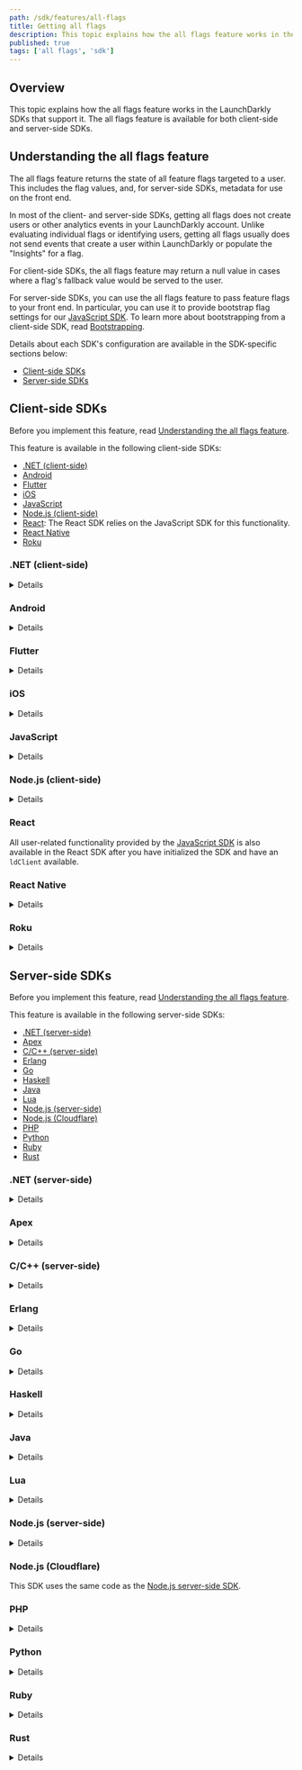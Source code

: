```yaml
---
path: /sdk/features/all-flags
title: Getting all flags
description: This topic explains how the all flags feature works in the LaunchDarkly SDKs that support it.
published: true
tags: ['all flags', 'sdk']
---
```


## Overview

This topic explains how the all flags feature works in the LaunchDarkly SDKs that support it. The all flags feature is available for both client-side and server-side SDKs.

## Understanding the all flags feature

The all flags feature returns the state of all feature flags targeted to a user. This includes the flag values, and, for server-side SDKs, metadata for use on the front end.

In most of the client- and server-side SDKs, getting all flags does not create users or other analytics events in your LaunchDarkly account. Unlike evaluating individual flags or identifying users, getting all flags usually does not send events that create a user within LaunchDarkly or populate the "Insights" for a flag.

For client-side SDKs, the all flags feature may return a null value in cases where a flag's fallback value would be served to the user.

For server-side SDKs, you can use the all flags feature to pass feature flags to your front end. In particular, you can use it to provide bootstrap flag settings for our [JavaScript SDK](/sdk/client-side/javascript). To learn more about bootstrapping from a client-side SDK, read [Bootstrapping](/sdk/features/bootstrapping).

Details about each SDK's configuration are available in the SDK-specific sections below:

* [Client-side SDKs](#client-side-sdks)
* [Server-side SDKs](#server-side-sdks)

## Client-side SDKs

Before you implement this feature, read [Understanding the all flags feature](#understanding-the-all-flags-feature).

This feature is available in the following client-side SDKs:

* [.NET (client-side)](#net-client-side)
* [Android](#android)
* [Flutter](#flutter)
* [iOS](#ios)
* [JavaScript](#javascript)
* [Node.js (client-side)](#nodejs-client-side)
* [React](#javascript): The React SDK relies on the JavaScript SDK for this functionality.
* [React Native](#react-native)
* [Roku](#roku)

### .NET (client-side)

<Details summary="Expand .NET (client-side) code sample">

The `AllFlags` method produces a map of feature flag keys to their values for the current user:

<CodeTabs
  defaultValue="csharp"
  values={[
    { label: 'C#', value: 'csharp', },
  ]
}>
<CodeTabItem value="csharp">

```csharp
client.AllFlags();
```

</CodeTabItem>
</CodeTabs>

To learn more, read the [API documentation](https://launchdarkly.github.io/dotnet-client-sdk/api/LaunchDarkly.Sdk.Client.LdClient.html#LaunchDarkly_Sdk_Client_LdClient_AllFlags).
</Details>

### Android

<Details summary="Expand Android code sample">

The `allFlags` method produces a map of feature flag keys to their values for a specific user:

<CodeTabs
  defaultValue="java"
  values={[
    { label: 'Java', value: 'java', },
    { label: 'Kotlin', value: 'kotlin' }
  ]
}>
<CodeTabItem value="java">

```java
client.allFlags();
```

</CodeTabItem>
<CodeTabItem value="kotlin">

```kotlin
client.allFlags()
```

</CodeTabItem>
</CodeTabs>

To learn more, read the [API documentation](https://launchdarkly.github.io/android-client-sdk/).
</Details>

### Flutter

<Details summary="Expand Flutter code sample">

The `allFlags` method produces a map of feature flag keys to their values for a specific user:

<CodeTabs
  defaultValue="dart"
  values={[
    { label: 'Dart', value: 'dart', },
  ]
}>
<CodeTabItem value="dart">

```dart
Map<String, LDValue> flagValues = await LDClient.allFlags();
```

</CodeTabItem>
</CodeTabs>

To learn more, read the [API documentation](https://launchdarkly.github.io/flutter-client-sdk/launchdarkly_flutter_client_sdk/LDClient/allFlags.html).
</Details>

### iOS

<Details summary="Expand iOS code sample">

All flags returns a dictionary with the flag keys and their values. If the `LDClient` is not started, it returns `nil`.

To use the all flags feature:

<CodeTabs
  defaultValue="swift"
  values={[
    { label: 'Swift', value: 'swift', },
    { label: 'Objective-C', value: 'objc', },
  ]
}>
<CodeTabItem value="swift">

```swift
let allFlags: [String: LDValue] = LDClient.get()!.allFlags
```

</CodeTabItem>
<CodeTabItem value="objc">

```objectivec
NSDictionary<NSString*, LDValue*> * allFlags = [LDClient get].allFlags;
```

</CodeTabItem>
</CodeTabs>

To learn more, read the API documentation for [Swift](https://launchdarkly.github.io/ios-client-sdk/Classes/LDClient.html#/s:12LaunchDarkly8LDClientC8allFlagsSDySSypGSgvp) or [Objective-C](https://launchdarkly.github.io/ios-client-sdk/Classes/ObjcLDClient.html#/c:@M@LaunchDarkly@objc(cs)LDClient(py)allFlags).

</Details>

### JavaScript

<Details summary="Expand JavaScript code sample">

The `allFlags` method returns a key/value map of all your feature flags.

The map contains null values for any flags that would return the fallback value. The fallback value is the second argument that you normally pass to `variation`.

Unlike most of our SDKs, our JavaScript SDK's `allFlags` method sends analytics events to LaunchDarkly. If you do not want `allFlags` to generate any analytics events, you can turn this off with the [`sendEventsOnlyForVariation` configuration option](https://launchdarkly.github.io/js-client-sdk/interfaces/_launchdarkly_js_client_sdk_.ldoptions.html#sendeventsonlyforvariation).

<CodeTabs
  defaultValue="js"
  values={[
    { label: 'JavaScript', value: 'js', },
  ]
}>
<CodeTabItem value="js">

```js
let allFlagsResult = client.allFlags();
```

</CodeTabItem>
</CodeTabs>

To learn more, read the [API documentation](https://launchdarkly.github.io/js-client-sdk/interfaces/_launchdarkly_js_client_sdk_.ldclient.html#allflags).
</Details>

### Node.js (client-side)

<Details summary="Expand Node.js (client-side) code sample">

The `allFlags` method returns a key/value map of all your feature flags.

The map contains null values for any flags that would return the fallback value. The fallback value is the second argument that you normally pass to `variation`.

Unlike most of our SDKs, our Node.js (client-side) SDK's `allFlags` method sends analytics events to LaunchDarkly. If you do not want `allFlags` to generate any analytics events, you can turn this off with the [`sendEventsOnlyForVariation` configuration option](https://launchdarkly.github.io/node-client-sdk/interfaces/_launchdarkly_node_client_sdk_.ldoptions.html#sendeventsonlyforvariation).

<CodeTabs
  defaultValue="js"
  values={[
    { label: 'JavaScript', value: 'js', },
  ]
}>
<CodeTabItem value="js">

```js
let allFlagsResult = client.allFlags();
```

</CodeTabItem>
</CodeTabs>

To learn more, read the [API documentation](https://launchdarkly.github.io/node-client-sdk/interfaces/_launchdarkly_node_client_sdk_.ldclient.html#allflags).
</Details>

### React

All user-related functionality provided by the [JavaScript SDK](#javascript) is also available in the React SDK after you have initialized the SDK and have an `ldClient` available.

### React Native

<Details summary="Expand React Native code sample">

The `allFlags` method returns an object containing flag keys and values. You can also register a listener that fires when any flag in your environment changes.

To use the all flags feature:

<CodeTabs
  defaultValue="js"
  values={[
    { label: 'JavaScript', value: 'js', },
  ]
}>
<CodeTabItem value="js">

```js
let allFlagsResult = client.allFlags();
allFlagsResult.then(values => {
  console.log(values);
});

// All Flags Listener
let listenerId = 'ARBITRARY_VALUE'
let listener = value => Alert.alert('All Flags Listener Callback', value);
client.registerAllFlagsListener(listenerId, listener);
```

</CodeTabItem>
</CodeTabs>

To learn more, read the [API documentation](https://launchdarkly.github.io/react-native-client-sdk/classes/LDClient.html#allFlags).
</Details>

### Roku

<Details summary="Expand Roku code sample">

You can get an associative array of `flagKey` -> `flagValue` for all flags from the client with:

<CodeTabs
  defaultValue="brightscript"
  values={[
    { label: 'BrightScript', value: 'brightscript', },
  ]
}>
<CodeTabItem value="brightscript">

```brightscript
allFlags = launchDarkly.allFlags()

```

</CodeTabItem>
</CodeTabs>
</Details>

## Server-side SDKs

Before you implement this feature, read [Understanding the all flags feature](#understanding-the-all-flags-feature).

This feature is available in the following server-side SDKs:

* [.NET (server-side)](#net-server-side)
* [Apex](#apex)
* [C/C++ (server-side)](#cc-server-side)
* [Erlang](#erlang)
* [Go](#go)
* [Haskell](#haskell)
* [Java](#java)
* [Lua](#lua)
* [Node.js (server-side)](#nodejs-server-side)
* [Node.js (Cloudflare)](#nodejs-cloudflare)
* [PHP](#php)
* [Python](#python)
* [Ruby](#ruby)
* [Rust](#rust)

### .NET (server-side)

<Details summary="Expand .NET (server-side) code sample">

The [`AllFlagsState`](https://launchdarkly.github.io/dotnet-server-sdk/api/LaunchDarkly.Sdk.Server.LdClient.html#LaunchDarkly_Sdk_Server_LdClient_AllFlagsState_) method captures the state of all feature flag keys with regard to a specific user. This includes their values, as well as other metadata.

To use the all flags feature:

<CodeTabs
  defaultValue="csharp"
  values={[
    { label: 'C#', value: 'csharp', },
  ]
}>
<CodeTabItem value="csharp">

```csharp
var state = client.AllFlagsState(user);
```

</CodeTabItem>
</CodeTabs>

To learn more, read the [API documentation](https://launchdarkly.github.io/dotnet-server-sdk/api/LaunchDarkly.Sdk.Server.LdClient.html#LaunchDarkly_Sdk_Server_LdClient_AllFlagsState_LaunchDarkly_Sdk_User_LaunchDarkly_Sdk_Server_FlagsStateOption___).
</Details>

### Apex

<Details summary="Expand Apex code sample">

The `allFlags` method produces a map of feature flag keys to their values for a specific user. This does not send any evaluation events to LaunchDarkly.

To use the all flags feature:

<CodeTabs
  defaultValue="java"
  values={[
    { label: 'Apex', value: 'java', },
  ]
}>
<CodeTabItem value="java">

```java
Map<String, LDValue> values = client.allFlags(user);
```

</CodeTabItem>
</CodeTabs>

To learn more, read the [API documentation](https://github.com/launchdarkly/apex-server-sdk/blob/master/doc.md#other-methods-1).
</Details>

### C/C++ (server-side)

<Details summary="Expand C/C++ (server-side) code sample">

The `LDAllFlags` function captures the state of all feature flag keys with regard to a specific user. This includes their values, as well as other metadata.

This method can be useful for passing feature flags to your front end. In particular, it can be used to provide bootstrap flag settings for our [JavaScript SDK](/sdk/client-side/javascript).

To use the all flags feature:

<CodeTabs
  defaultValue="c"
  values={[
    { label: 'C/C++', value: 'c', },
  ]
}>
<CodeTabItem value="c">

```c
struct LDJSON *allFlags = LDAllFlags(client, user);
```

</CodeTabItem>
</CodeTabs>

To learn more, read the [API documentation](https://launchdarkly.github.io/c-server-sdk/variations_8h.html#a51ba0df725bdcd4a005e6efe7bb4f944).
</Details>

### Erlang

<Details summary="Expand Erlang code sample">

The `all_flags_state` function captures the state of all feature flag keys as evaluated for a specific user. This includes their values and other metadata.

To use the all flags feature:

<CodeTabs
  defaultValue="erlang"
  values={[
    { label: 'Erlang', value: 'erlang', },
  ]
}>
<CodeTabItem value="erlang">

```
ldclient:all_flags_state(#{key => <<"aa0ceb">>})
```

</CodeTabItem>
</CodeTabs>

To learn more, read the [API documentation](https://hexdocs.pm/launchdarkly_server_sdk/).
</Details>

### Go

<Details summary="Expand Go code sample">

The [`AllFlagsState`](https://pkg.go.dev/gopkg.in/launchdarkly/go-server-sdk.v5#LDClient.AllFlagsState) method captures the state of all feature flag keys with regard to a specific user. This includes their values, as well as other metadata.

In this example, the extra `ClientSideOnly` option is specified so that only the feature flags designated for client-side use are included in the result.

To use the all flags feature:

<CodeTabs
  defaultValue="go"
  values={[
    { label: 'Go', value: 'go', },
  ]
}>
<CodeTabItem value="go">

```go
import (
    "gopkg.in/launchdarkly/go-server-sdk.v5/interfaces/flagstate"
)

state := client.AllFlagsState(user, flagstate.OptionClientSideOnly())
```

</CodeTabItem>
</CodeTabs>

To learn more, read the [API documentation](https://pkg.go.dev/gopkg.in/launchdarkly/go-server-sdk.v5#LDClient.AllFlagsState).
</Details>

### Haskell

<Details summary="Expand Haskell code sample">

The `allFlags` function captures the state of all feature flag keys as evaluated for a specific user. This includes their values, as well as other metadata.

To use the all flags feature:

<CodeTabs
  defaultValue="haskell"
  values={[
    { label: 'Haskell', value: 'haskell', },
  ]
}>
<CodeTabItem value="haskell">

```haskell
state = allFlags client user
```

</CodeTabItem>
</CodeTabs>

To learn more, read the [API documentation](https://launchdarkly.github.io/haskell-server-sdk/LaunchDarkly-Server-Client.html#v:allFlags).
</Details>

### Java

<Details summary="Expand Java code sample">

The [`allFlagsState`](http://launchdarkly.github.io/java-server-sdk/com/launchdarkly/sdk/server/LDClient.html#allFlagsState-com.launchdarkly.sdk.LDUser-com.launchdarkly.sdk.server.FlagsStateOption...-) method captures the state of all feature flags with regard to a specific user. This includes their values as well as other metadata.

This method can be useful for passing feature flags to your front end. In particular, it can be used to provide bootstrap flag settings for our [JavaScript SDK](/sdk/client-side/javascript).

To use the all flags feature:

<CodeTabs
  defaultValue="java"
  values={[
    { label: 'Java', value: 'java', },
  ]
}>
<CodeTabItem value="java">

```java
FeatureFlagsState state = client.allFlagsState(user);
```

</CodeTabItem>
</CodeTabs>

To learn more, read the [API documentation](https://launchdarkly.github.io/java-server-sdk/com/launchdarkly/sdk/server/interfaces/LDClientInterface.html#allFlagsState(com.launchdarkly.sdk.LDUser,com.launchdarkly.sdk.server.FlagsStateOption...)).
</Details>

### Lua

<Details summary="Expand Lua code sample">

The `allFlags` method captures the state of all feature flag keys with regard to a specific user. This includes their values, as well as other metadata.

To use the all flags feature:

<CodeTabs
  defaultValue="lua"
  values={[
    { label: 'Lua', value: 'lua', },
  ]
}>
<CodeTabItem value="lua">

```lua
local allFlags = client:allFlags(user)
```

</CodeTabItem>
</CodeTabs>

To learn more, read the [API documentation](https://launchdarkly.github.io/lua-server-sdk/modules/launchdarkly-server-sdk.html#allFlags).
</Details>

### Node.js (server-side)

<Details summary="Expand Node.js (server-side) code sample">

The `allFlagsState` method captures the state of all feature flag keys with regard to a specific user. This includes their values, as well as other metadata.

To use the all flags feature:

<CodeTabs
  defaultValue="js"
  values={[
    { label: 'JavaScript', value: 'js', },
  ]
}>
<CodeTabItem value="js">

```js
client.allFlagsState(user, options, (err, flagsState) => {
  // this object can be converted to JSON or can be queried for flag values
});
```

</CodeTabItem>
</CodeTabs>

To learn more, read the [API documentation](https://launchdarkly.github.io/node-server-sdk/interfaces/_launchdarkly_node_server_sdk_.LDClient.html#allFlagsState).
</Details>

### Node.js (Cloudflare)

This SDK uses the same code as the [Node.js server-side SDK](#nodejs-server-side).

### PHP

<Details summary="Expand PHP code sample">

The `allFlagsState` method captures the state of all feature flag keys with regard to a specific user. This includes their values, as well as other metadata.

This method can be useful for passing feature flags to your front end. In particular, it can be used to provide bootstrap flag settings for our [JavaScript SDK](/sdk/client-side/javascript).

To use the all flags feature:

<CodeTabs
  defaultValue="php"
  values={[
    { label: 'PHP', value: 'php', },
  ]
}>
<CodeTabItem value="php">

```php
$state  = $client->allFlagsState($user);
```

</CodeTabItem>
</CodeTabs>

To learn more, read the [API documentation](https://launchdarkly.github.io/php-server-sdk/classes/LaunchDarkly-LDClient.html#method_allFlagsState).
</Details>

### Python

<Details summary="Expand Python code sample">

The `all_flags_state` method captures the state of all feature flag keys with regard to a specific user. This includes their values, as well as other metadata.

This method can be useful for passing feature flags to your front end. In particular, it can be used to provide bootstrap flag settings for our [JavaScript SDK](/sdk/client-side/javascript).

To use the all flags feature:

<CodeTabs
  defaultValue="py"
  values={[
    { label: 'Python', value: 'py', },
  ]
}>
<CodeTabItem value="py">

```py
state = ldclient.get().all_flags_state(user)
```

</CodeTabItem>
</CodeTabs>

To learn more, read the [API documentation](https://launchdarkly-python-sdk.readthedocs.io/en/latest/api-main.html#ldclient.client.LDClient.all_flags).
</Details>

### Ruby

<Details summary="Expand Ruby code sample">

The `all_flags_state` method captures the state of all feature flag keys with regard to a specific user. This includes their values, as well as other metadata.

This method can be useful for passing feature flags to your front end. In particular, it can be used to provide bootstrap flag settings for our [JavaScript SDK](/sdk/client-side/javascript).

To use the all flags feature:

<CodeTabs
  defaultValue="ruby"
  values={[
    { label: 'Ruby', value: 'ruby', },
  ]
}>
<CodeTabItem value="ruby">

```ruby
state = client.all_flags_state(user)
```

</CodeTabItem>
</CodeTabs>

To learn more, read the [API documentation](https://launchdarkly.github.io/ruby-server-sdk/LaunchDarkly/LDClient.html#all_flags_state-instance_method).
</Details>

### Rust

<Details summary="Expand Rust code sample">

The `all_flags_detail` method captures the state of all feature flag keys with regard to a specific user. This includes their values, as well as other metadata.

This method can be useful for passing feature flags to your front end. In particular, it can be used to provide bootstrap flag settings for our [JavaScript SDK](/sdk/client-side/javascript).

To use the all flags feature:

<CodeTabs
  defaultValue="rust"
  values={[
    { label: 'Rust', value: 'rust', },
  ]
}>
<CodeTabItem value="rust">

```rust
let state = ldclient.all_flags_detail(&user, FlagDetailConfig::new());
```

</CodeTabItem>
</CodeTabs>

To learn more, read the [API documentation](https://docs.rs/launchdarkly-server-sdk/latest/launchdarkly_server_sdk/struct.Client.html#method.all_flags_detail).
</Details>
